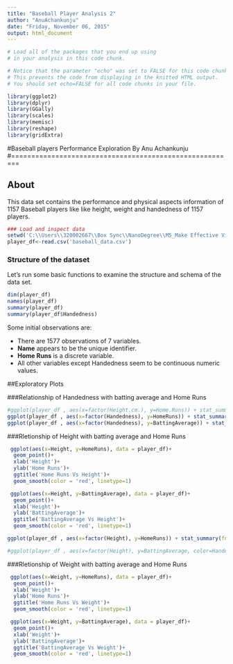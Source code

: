 ```yaml
---
title: "Baseball Player Analysis 2"
author: "AnuAchankunju"
date: "Friday, November 06, 2015"
output: html_document
---
```


```r
# Load all of the packages that you end up using
# in your analysis in this code chunk.

# Notice that the parameter "echo" was set to FALSE for this code chunk.
# This prevents the code from displaying in the knitted HTML output.
# You should set echo=FALSE for all code chunks in your file.

library(ggplot2)
library(dplyr)
library(GGally)
library(scales)
library(memisc)
library(reshape)
library(gridExtra)
```


#Baseball players Performance Exploration By Anu Achankunju
#========================================================

## About
This data set contains the  performance and physical aspects information of 1157 Baseball players like like height, weight and handedness of 1157 players. 


```r
### Load and inspect data
setwd('C:\\Users\\320002667\\Box Sync\\NanoDegree\\M5_Make Effective Visualization\\NanoDegree_DA_P5\\data')
player_df<-read.csv('baseball_data.csv')
```

### Structure of the  dataset
Let's run some basic functions to examine the structure and schema of the data set.

```r
dim(player_df)
names(player_df)
summary(player_df)
summary(player_df$Handedness)

```


Some initial observations are:

* There are 1577 observations of 7  variables.
* **Name** appears to be the unique identifier.
* **Home Runs** is a discrete variable. 
* All other variables except Handedness seem to be continuous numeric values.


##Exploratory Plots

###Relationship of Handedness with batting average and Home Runs


```r
#ggplot(player_df , aes(x=factor(Height.cm.), y=Home.Runs)) + stat_summary(fun.y="mean", geom="bar")
ggplot(player_df , aes(x=factor(Handedness), y=HomeRuns)) + stat_summary(fun.y="mean", geom="bar")
ggplot(player_df , aes(x=factor(Handedness), y=BattingAverage)) + stat_summary(fun.y="mean", geom="bar")

```

###Rletionship of Height with batting average and Home Runs

```r
 ggplot(aes(x=Height, y=HomeRuns), data = player_df)+
  geom_point()+
  xlab('Height')+
  ylab('Home Runs')+
  ggtitle('Home Runs Vs Height')+
  geom_smooth(color = 'red', linetype=1)

 ggplot(aes(x=Height, y=BattingAverage), data = player_df)+
  geom_point()+
  xlab('Height')+
  ylab('BattingAverage')+
  ggtitle('BattingAverage Vs Height')+
  geom_smooth(color = 'red', linetype=1)

ggplot(player_df , aes(x=factor(Height), y=HomeRuns)) + stat_summary(fun.y="mean", geom="bar")

#ggplot(player_df , aes(x=factor(Height), y=BattingAverage, color=Handedness)) + stat_summary(fun.y="mean", geom="bar")


```


###Rletionship of Weight with batting average and Home Runs

```r
 ggplot(aes(x=Weight, y=HomeRuns), data = player_df)+
  geom_point()+
  xlab('Weight')+
  ylab('Home Runs')+
  ggtitle('Home Runs Vs Weight')+
  geom_smooth(color = 'red', linetype=1)

 ggplot(aes(x=Weight, y=BattingAverage), data = player_df)+
  geom_point()+
  xlab('Weight')+
  ylab('BattingAverage')+
  ggtitle('BattingAverage Vs Weight')+
  geom_smooth(color = 'red', linetype=1)
```



